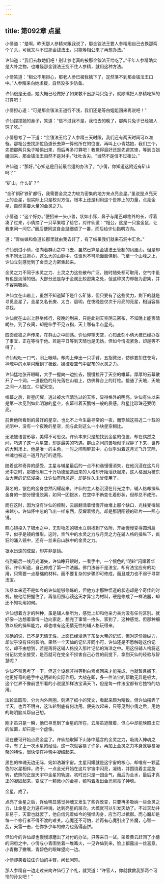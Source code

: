 ```yaml
---
---
---
```

title: 第092章 点星
---





小倩道：“是啊，昨天那人参精来跟我说了，那金钹法王要人参精用自己去换那两个丫头，可我又斗不过那金钹法王，只能等相公来了再想办法。”

许仙道：“我们去救她们吧！别让参老真的被那金钹法王给吃了。”千年人参精确实是大补之物，也难怪那金钹法王捉不住人参精，就用这种方法。

小倩笑道：“相公不用担心，那老人参已被我擒下了，定然落不到那金钹法王口中。”人参精来向她求援，自然没多少防备。

许仙很是无语，她大概已经做好了如果救不出那两只兔子，就顺嘴把人参精吃掉的打算吧！

小倩担心道：“可是那金钹法王道行不浅，我们还是等白姐姐回来再说吧！”

许仙捏捏她的鼻子，笑道：“信不过我不是，我怕去的晚了，那两只兔子已经被人饨了吃。”

小倩思考了一下道：“金钹法王给了人参精三天时限，我们还有两天时间可以准备。那相公去找那位鱼道长去算一算他所在的位置，再叫上小青姑娘，我们三个，先把那两只兔子精偷出来，而后再多打算吧！我觉得最好还是先避其锋，等到白姐姐回来，那金钹法王自然不是对手。”吐吐舌尖，“当然不是信不过相公。”

许仙道：“那好。”心知这是目前最合适的办法了。“小倩，你知道这附近有矿山吗？”

“矿山，什么矿？”

“金矿铜矿铁矿都行，我需要金灵之力较为密集的地方来点亮金星。”虽说是点亮天上的金星，但实际上只是校对方位，根本上还是利用这个世界上的力量，点亮金星，自然需要大量的金灵之力。

小倩道：“这个好办。”便招来一头小兽，状如小豚，鼻子与尾巴却格外的长，哼着凑了过来，小倩摘了一只苹果喂了给它，对许仙道：“相公，这是一只食金鼠，让我来问一问它。”而后便同这食金鼠细语了一番，而后给许仙指明方向。

道：“青姑娘和鱼道长那里就由我去好了，有了结果我们就来石洞中汇合。”

许仙别过小倩，便向着群山之中飞去，虽然已算是金钹法王管制的凤凰山，但是却也不同太过担心，这么大的山脉中，任谁也不可能面面俱到。飞至一个山峰之上，许仙立刻感觉到了金灵之力密集起来。

金灵之力不同于水灵之力、土灵之力这些散布广泛，随时随处都可取用，空气中虽有也是淡薄的很。大部分还是存于金属比较密集之处，但这种灵力却极为密集，并不容易吸纳。

许仙立在山岩上，虽然不知道脚下是什么矿脉，但只要有了这些灵力，剩下的就是寻觅金星了。金星又名长庚、太白、启明，在夜晚是仅次于月亮的亮星，相当容易寻找。

许仙就在山岩上静坐修行，夜晚的到来，只是此刻天空阴云密布，不知晚上能否晴朗些。到了夜间，却是伸手不见五指，天上哪有半点星光。

四面虎狼之声传来，在群山之中回荡。许仙仰望天空，心知此刻小倩大概已经办妥了事宜，正在等待于他。若是平日等到天晴也是无妨，但如今情况紧急，却是等不得了。

许仙轻吐一口气，闭上眼睛，却向上伸出一只手臂，五指微张，仿佛要扣住苍穹，神魂中的水星闪耀到了极致，操控着空气中密布的水灵之力。

许仙猛地张开眼睛，大手一握向一边扯去，慢慢拉开了天空的帷幕。厚厚的云幕散开了一个洞，一道银色的月光落在山岩上，仿佛舞台上的灯柱。接通了天地，天地之间一人独立，仰望天空。

帷幕之后，群星闪耀，透过被水汽清洗过的天空，显得格外的明亮。许仙有生以来是第一次见到如此明澈的星空，夜幕带着天鹅绒一般的质感，群星比珍珠还要明亮。

前世他所看到的最好的星空，也比不上今生最寻常的一夜，而穿越这将近二十载的光阴中，没有一个夜晚的星空，能与此刻这么一小块星空相比。

无法被语言形容，美得不可思议。许仙本来只是想找到金星的位置，却在偶然之间，巧遇了这一片星空，却是最美的巧遇。群山之间的兽嚎似乎寂静了下来，世界的大剧场上，他是唯一的主角，一时之间陶醉其中，心似乎沿着这月光飞升天际，神魂也被这一道月光打的透亮。

随着这种奇异的感受，主星与辅星最后的一点不和谐慢慢消失，在他沉浸在这片月光中之时，那被他用二十万功德塑造出来的人格却开始活跃起来，这人格因为被东岳大帝的记忆浸染，让许仙有所忌避，却是许久未曾使用了。

莫名的，银色的金身忽然闪耀起来。许仙的主人格沉浸在月光之中，辅人格却操纵金身的一部分慢慢脱离，如同一团银水，在空中不断变化着形状，但却总不成形。

而在这时，因为没有许仙的控制，云层翻涌着慢慢开始堵上那个缺口，光柱变得越来越小。许仙怀中忽的飞出一样东西，反耀着银光，却是那阴阳镜的碎片——照心镜。

照心镜投入了银水之中，无形物质的银水立刻找到了依附，开始慢慢变得圆滑扁平，似乎是镜的雏形。这时，空气中的水灵之力与月灵之力在辅人格的操纵下，疯狂的涌入镜中，还有一丝来自山脉中的金灵之力。

银水迅速的成型，却并非是镜。

待到最后一线月光消失，许仙睁开眼时，一看手中，一个银色的“明轮”闪耀着华彩。许仙知道，自己修成了第一件法器。佛门法器不是法宝，却有法宝应有的功用，只需要一点基础的材料，而不要复杂的步骤即可修成，而且威力也不弱于寻常法宝。

法器本来还不是如今的许仙能够修炼的，但他方才那种悟道的状态却是个奇佳的时机，被他给把握住了，再借用照心镜这天才异宝为材料，硬是修成了一样法器，却还不知功用如何。

许仙想着方才的种种，虽是辅人格所为，感觉上却和他亲力亲为没有任何区别。就好像一边想着事情一边向家走，想完了事情一抬头，家到了，这种感觉。但那种细致以极的操纵能力，却也唯有这无情无性的辅人格玩得来。

准确的说，已不是无情无性，上面已经浸满了东岳大帝的记忆，但对这份操纵力，却似乎没有任何影响。果然一个天仙的记忆非同小可，许仙还是不愿触碰这份记忆，却不由想到，若是再将这辅人格投入那片记忆的海洋之中。用这份辅人格将这份记忆完全接受，是否就可在完全不损害自己心性的前提下，拿到天仙的经验与智慧呢？

许仙不禁思考了一下，但这个设想非得等到白素贞回来才能完成，也就暂且搁下。他更好奇的是手中这明轮的实际作用。大战在即，多一件法宝的帮助无异是极大。这个世界不像前世所看的小说里那样法宝满天飞，但是每一件法宝都有它独特的功用。

法轮呈圆形，分为内外两圈，刻满了细小的梵文，看起来颇为精致。但许仙摆弄了半天，也弄不明白，这法轮到底有何功用。便先收起来，只等见到小倩之后，用她的聪明脑瓜帮自己想。

刚才虽只是一瞬，他已寻觅到了金星的所在，云层虽遮蔽着，但心中却能映照出它的位置，却只是一个虚像。

现在便可开始点亮金星了。许仙抽取脚下山脉中蕴含的金灵之力，吸纳入神魂之中，有了上一次水星的经验，这一次就容易了许多。再加上金灵之力本身就容易凝聚的特性，很快便在神魂中凝结起来。

黑色的神魂无边无际，宛如浩瀚宇宙。主星闪耀就是这宇宙的核心，却唯有一颗蓝色的水星相伴。终于，一点金光开始在这片宇宙中闪亮，凝结，并围绕着主星旋转，依照的正是天宇中金星的轨迹。初时还只是一团金气，而后为金水，最后才真正的凝固起来，变成了一颗微小的金星，颤鸣着发出金光照亮了神魂。

金星，成了。

点亮了金星之后，许仙明显感觉神魂又发生了些许改变，只要再多吸纳一些金灵之力，让金星之力遍布神魂，达到亮星的层次，大概就可以引发天劫了。不过天劫并非易于，天雷也就罢了，他自信凭着如今的强悍肉身，应当可以抵御。而心魔却是每一个修行者不得不渡的难关。心魔还不可怕，若再有心魔引出了外魔，心智一乱，天雷一击，任你多少年的修为也落得画饼。

但如今的许仙却也慢慢琢磨出了对付的办法，只等来日一试。架着黄云赶回了小倩的洞府之中，小倩与小青围坐着一堆篝火，一见许仙到来，脸上都露出一丝喜意。小青撇了撇嘴，青碧色的眼眸望向一边。

小倩却笑着拉住许仙的手臂，问长问短。

那人参精自一边走过来向许仙行了个礼，就哭道：“许官人，你就救救我那两个可怜的孙女吧！”